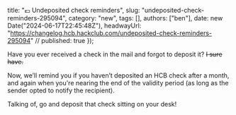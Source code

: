  title: "💷 Undeposited check reminders",
  slug: "undeposited-check-reminders-295094",
  category: "new",
  tags: [],
  authors: ["ben"],
  date: new Date("2024-06-17T22:45:48Z"),
  headwayUrl: "https://changelog.hcb.hackclub.com/undeposited-check-reminders-295094" // published: true
});

Have you ever received a check in the mail and forgot to deposit it? ~~I sure have.~~

Now, we’ll remind you if you haven’t deposited an HCB check after a month, and again when you're nearing the end of the validity period (as long as the sender opted to notify the recipient).

Talking of, go and deposit that check sitting on your desk!
